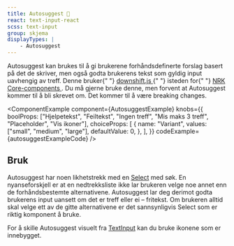 ```yaml
---
title: ­Autosuggest 🧪
react: text-input-react
scss: text-input
group: skjema
displayTypes: |
    - Autosuggest
---
```



<Ingress>
    Autosuggest kan brukes til å gi brukerene forhåndsdefinerte forslag basert på det de skriver, men også godta
    brukerens tekst som gyldig input uavhengig av treff.
</Ingress>

<Experimental>
    Denne bruker{" "}
    <a className="jkl-link jkl-link--external" href="https://github.com/downshift-js/downshift">
        downshift.js
    </a>{" "}
    isteden for{" "}
    <a
        className="jkl-link jkl-link--external"
        href="https://static.nrk.no/core-components/latest/index.html?core-suggest/readme.md"
    >
        NRK Core-components
    </a>
    . Du må gjerne bruke denne, men forvent at Autosuggest kommer til å bli skrevet om. Det kommer til å være breaking changes.
</Experimental>

<ComponentExample
    component={AutosuggestExample}
    knobs={{
        boolProps: ["Hjelpetekst", "Feiltekst", "Ingen treff", "Mis maks 3 treff", "Placeholder", "Vis ikoner"],
        choiceProps: [
            {
                name: "Variant",
                values: ["small", "medium", "large"],
                defaultValue: 0,
            },
        ],
    }}
    codeExample={autosuggestExampleCode}
/>

## Bruk

Autosuggest har noen likhetstrekk med en [Select](/komponenter/select) med søk. En nyanseforskjell er at en nedtrekksliste ikke lar brukeren velge noe annet enn de forhåndsbestemte alternativene. Autosuggest lar deg derimot godta brukerens input uansett om det er treff eller ei – fritekst. Om brukeren alltid skal velge ett av de gitte alternativene er det sannsynligvis Select som er riktig komponent å bruke.

For å skille Autosuggest visuelt fra [TextInput](/komponenter/textinput) kan du bruke ikonene som er innebygget.

